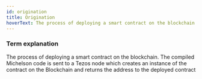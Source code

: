 ```yaml
---
id: origination 
title: Origination
hoverText: The process of deploying a smart contract on the blockchain
---
```


### Term explanation

The process of deploying a smart contract on the blockchain. The compiled Michelson code is sent to a Tezos node which creates an instance
of the contract on the Blockchain and returns the address to the deployed contract